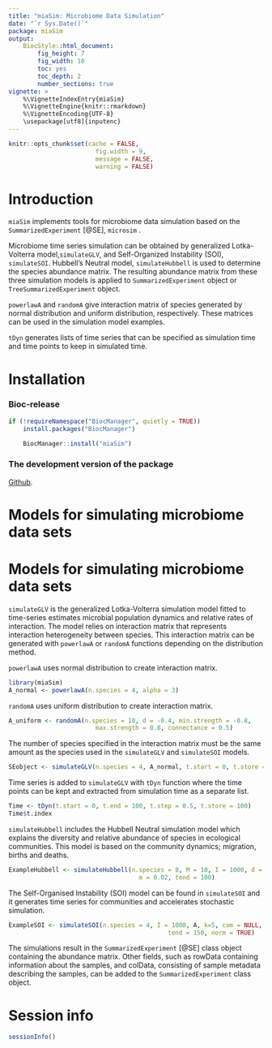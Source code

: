 ```yaml
---
title: "miaSim: Microbiome Data Simulation"
date: "`r Sys.Date()`"
package: miaSim
output: 
    BiocStyle::html_document:
        fig_height: 7
        fig_width: 10
        toc: yes
        toc_depth: 2
        number_sections: true
vignette: >
    %\VignetteIndexEntry{miaSim}
    %\VignetteEngine{knitr::rmarkdown}
    %\VignetteEncoding{UTF-8}
    \usepackage[utf8]{inputenc}
---
```


```r
knitr::opts_chunk$set(cache = FALSE,
                        fig.width = 9,
                        message = FALSE,
                        warning = FALSE)
```

# Introduction

`miaSim` implements tools for microbiome data simulation based on the
`SummarizedExperiment` [@SE], `microsim` .

Microbiome time series simulation can be obtained by generalized 
Lotka-Volterra model,`simulateGLV`, and  Self-Organized Instability 
(SOI), `simulateSOI`. Hubbell's Neutral model, `simulateHubbell` is used 
to determine the species abundance matrix. The resulting abundance matrix 
from these three simulation models is applied to `SummarizedExperiment`
object or `TreeSummarizedExperiment` object.

`powerlawA` and `randomA` give interaction matrix of species 
generated by normal distribution and uniform distribution, respectively.
These matrices can be used in the simulation model examples.

`tDyn` generates lists of time series that can be specified as simulation time 
and time points to keep in simulated time.

# Installation

### Bioc-release

```r
if (!requireNamespace("BiocManager", quietly = TRUE))
    install.packages("BiocManager")

    BiocManager::install("miaSim")
```

### The development version of the package 
[Github](https://github.com/microbiome/miaSim). 

# Models for simulating microbiome data sets 

# Models for simulating microbiome data sets 

`simulateGLV` is the generalized Lotka-Volterra simulation model fitted to 
time-series estimates microbial population dynamics and relative rates of 
interaction. The model relies on interaction matrix that represents interaction
heterogeneity between species. This interaction matrix can be generated with `powerlawA` or `randomA` functions depending on the distribution method. 

`powerlawA` uses normal distribution to create interaction matrix. 

```r
library(miaSim)
A_normal <- powerlawA(n.species = 4, alpha = 3)
```

`randomA` uses uniform distribution to create interaction matrix. 

```r
A_uniform <- randomA(n.species = 10, d = -0.4, min.strength = -0.8,
                        max.strength = 0.8, connectance = 0.5)
```

The number of species specified in the interaction matrix must be the same 
amount as the species used in the `simulateGLV` and `simulateSOI` models.

```r
SEobject <- simulateGLV(n.species = 4, A_normal, t.start = 0, t.store = 1000)
```

Time series is added to `simulateGLV` with `tDyn` function where the time
points can be kept and extracted from simulation time as a separate list.

```r
Time <- tDyn(t.start = 0, t.end = 100, t.step = 0.5, t.store = 100)
Time$t.index 
```

`simulateHubbell` includes the Hubbell Neutral simulation model which explains 
the diversity and relative abundance of species in ecological communities.
This model is based on the community dynamics; migration, births and deaths.

```r
ExampleHubbell <- simulateHubbell(n.species = 8, M = 10, I = 1000, d = 50,
                                    m = 0.02, tend = 100)

```

The Self-Organised Instability (SOI) model can be found in `simulateSOI` and it
generates time series for communities and accelerates stochastic simulation.

```r
ExampleSOI <- simulateSOI(n.species = 4, I = 1000, A, k=5, com = NULL,
                                            tend = 150, norm = TRUE)
```

The simulations result in the `SummarizedExperiment` [@SE] class object 
containing the abundance matrix. Other fields, such as rowData containing 
information about the samples, and colData, consisting of sample metadata 
describing the samples, can be added to the `SummarizedExperiment` class object.

# Session info

```r
sessionInfo()
```
